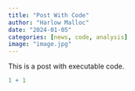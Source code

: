 ```yaml
---
title: "Post With Code"
author: "Harlow Malloc"
date: "2024-01-05"
categories: [news, code, analysis]
image: "image.jpg"
---
```


This is a post with executable code.

```r
1 + 1
```
